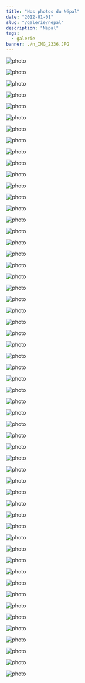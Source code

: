 ```yaml
---
title: "Nos photos du Népal"
date: "2012-01-01"
slug: "/galerie/nepal"
description: "Népal"
tags:
  - galerie
banner: ./n_IMG_2336.JPG
---
```


![photo](./n_IMG_2288.JPG)

<div class="img-caption"></div>

![photo](./n_IMG_2291.JPG)

<div class="img-caption"></div>

![photo](./n_IMG_2296.JPG)

<div class="img-caption"></div>

![photo](./n_IMG_2304.JPG)

<div class="img-caption"></div>

![photo](./n_IMG_2306.JPG)

<div class="img-caption"></div>

![photo](./n_IMG_2308.JPG)

<div class="img-caption"></div>

![photo](./n_IMG_2311.JPG)

<div class="img-caption"></div>

![photo](./n_IMG_2317.JPG)

<div class="img-caption"></div>

![photo](./n_IMG_2318.JPG)

<div class="img-caption"></div>

![photo](./n_IMG_2331.JPG)

<div class="img-caption"></div>

![photo](./n_IMG_2336.JPG)

<div class="img-caption"></div>

![photo](./n_IMG_2346.JPG)

<div class="img-caption"></div>

![photo](./n_IMG_2354.JPG)

<div class="img-caption"></div>

![photo](./n_IMG_2369.JPG)

<div class="img-caption"></div>

![photo](./n_IMG_2376.JPG)

<div class="img-caption"></div>

![photo](./n_IMG_2394.JPG)

<div class="img-caption"></div>

![photo](./n_IMG_2396.JPG)

<div class="img-caption"></div>

![photo](./n_IMG_2397.JPG)

<div class="img-caption"></div>

![photo](./n_IMG_2407.JPG)

<div class="img-caption"></div>

![photo](./n_IMG_2419.JPG)

<div class="img-caption"></div>

![photo](./n_IMG_2420.JPG)

<div class="img-caption"></div>

![photo](./n_IMG_2434.JPG)

<div class="img-caption"></div>

![photo](./n_IMG_2442.JPG)

<div class="img-caption"></div>

![photo](./n_IMG_2448.JPG)

<div class="img-caption"></div>

![photo](./n_IMG_2455.JPG)

<div class="img-caption"></div>

![photo](./n_IMG_2471.JPG)

<div class="img-caption"></div>

![photo](./n_IMG_2475.JPG)

<div class="img-caption"></div>

![photo](./n_IMG_2480.JPG)

<div class="img-caption"></div>

![photo](./n_IMG_2482.JPG)

<div class="img-caption"></div>

![photo](./n_IMG_2487.JPG)

<div class="img-caption"></div>

![photo](./n_IMG_2493.JPG)

<div class="img-caption"></div>

![photo](./n_IMG_2499.JPG)

<div class="img-caption"></div>

![photo](./n_IMG_2524.JPG)

<div class="img-caption"></div>

![photo](./n_IMG_2530.JPG)

<div class="img-caption"></div>

![photo](./n_IMG_2539.JPG)

<div class="img-caption"></div>

![photo](./n_IMG_2547.JPG)

<div class="img-caption"></div>

![photo](./n_IMG_2552.JPG)

<div class="img-caption"></div>

![photo](./n_IMG_2557.JPG)

<div class="img-caption"></div>

![photo](./n_IMG_2558.JPG)

<div class="img-caption"></div>

![photo](./n_IMG_2573.JPG)

<div class="img-caption"></div>

![photo](./n_IMG_2592.JPG)

<div class="img-caption"></div>

![photo](./n_IMG_2596.JPG)

<div class="img-caption"></div>

![photo](./n_IMG_2600.JPG)

<div class="img-caption"></div>

![photo](./n_IMG_2605.JPG)

<div class="img-caption"></div>

![photo](./n_IMG_2613.JPG)

<div class="img-caption"></div>

![photo](./n_IMG_2614.JPG)

<div class="img-caption"></div>

![photo](./n_IMG_2615.JPG)

<div class="img-caption"></div>

![photo](./n_IMG_2630.JPG)

<div class="img-caption"></div>

![photo](./n_IMG_2634.JPG)

<div class="img-caption"></div>

![photo](./n_IMG_2639.JPG)

<div class="img-caption"></div>

![photo](./n_IMG_2653.JPG)

<div class="img-caption"></div>

![photo](./n_IMG_2655.JPG)

<div class="img-caption"></div>

![photo](./n_IMG_2660.JPG)

<div class="img-caption"></div>

![photo](./n_IMG_2663.JPG)

<div class="img-caption"></div>

![photo](./n_IMG_2667.JPG)

<div class="img-caption"></div>
